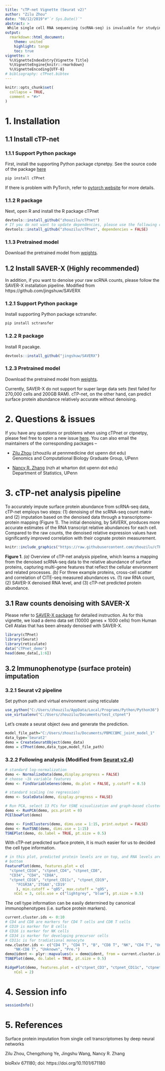 ```yaml
---
title: "cTP-net Vignette (Seurat v2)"
author: "Zilu Zhou"
date: "08/12/2019"#"`r Sys.Date()`"
abstract: >
 While single cell RNA sequencing (scRNA-seq) is invaluable for studying cell populations, cell-surface proteins are often integral markers of cellular function and serve as primary targets for therapeutic intervention.  Here we propose a transfer learning framework, single *c*ell *T*ranscriptome to *P*rotein prediction with deep neural *net*work (cTP-net), to impute surface protein abundances from scRNA-seq data by learning from existing single-cell multi-omic resources. For more detail, please check our [biorixv preprint](https://www.biorxiv.org/content/10.1101/671180v1)
output: 
  rmarkdown::html_document:
    theme: united
    highlight: tango
    toc: true
vignette: >
  %\VignetteIndexEntry{Vignette Title}
  %\VignetteEngine{knitr::rmarkdown}
  %\VignetteEncoding{UTF-8}
# bibliography: cTPnet.bibtex
---
```


```r
knitr::opts_chunk$set(
  collapse = TRUE,
  comment = "#>"
)
```

# 1. Installation
## 1.1 Install cTP-net
### 1.1.1 Support Python package
First, install the supporting Python package ctpnetpy. See the source code of the package [here](http://github.com/zhouzilu/ctpnetpy)

```python
pip install cTPnet
```
If there is problem with PyTorch, refer to [pytorch website](https://pytorch.org/) for more details.

### 1.1.2 R package
Next, open R and install the R package cTPnet
```r
devtools::install_github("zhouzilu/cTPnet")
# If you do not want to update dependencies, please use the following command
devtools::install_github("zhouzilu/cTPnet", dependencies = FALSE)

```

### 1.1.3 Pretrained model
Download the pretrained model from [weights](https://github.com/zhouzilu/ctpnetpy/tree/developing/ctpnet/weight).

## 1.2 Install SAVER-X (Highly recommended)
In addition, if you want to denoise your raw scRNA counts, please follow the SAVER-X installation pipeline. Modified from https://github.com/jingshuw/SAVERX

### 1.2.1 Support Python package
Install supporting Python package sctransfer.
```python
pip install sctransfer
```
### 1.2.2 R package
Install R pacakge.
```R
devtools::install_github("jingshuw/SAVERX")
```
### 1.2.3 Pretrained model
Download the pretrained model from [weights](https://github.com/zhouzilu/ctpnetpy/tree/developing/ctpnet/weight).


Currently, SAVER-X do not support for super large data sets (test failed for 270,000 cells and 200GB RAM). cTP-net, on the other hand, can predict surface protein abundance relatively accurate without denoising.


# 2. Questions & issues
If you have any questions or problems when using cTPnet or ctpnetpy, please feel free to open a new issue [here](https://github.com/zhouzilu/cTPnet/issues). You can also email the maintainers of the corresponding packages -- 

* [Zilu Zhou](https://statistics.wharton.upenn.edu/profile/zhouzilu/) (zhouzilu at pennmedicine dot upenn dot edu)
  <br>
  Genomics and Computational Biology Graduate Group, UPenn

* [Nancy R. Zhang](https://statistics.wharton.upenn.edu/profile/nzh/) (nzh at wharton dot upenn dot edu)
  <br>
  Department of Statistics, UPenn

# 3. cTP-net analysis pipeline

To accurately impute surface protein abundance from scRNA-seq data, cTP-net employs two steps: (1) denoising of the scRNA-seq count matrix and (2) imputation based on the denoised data through a transcriptome-protein mapping (Figure 1).  The initial denoising, by SAVERX, produces more accurate estimates of the RNA transcript relative abundances for each cell.  Compared to the raw counts, the denoised relative expression values have significantly improved correlation with their cognate protein measurement.  

```r
knitr::include_graphics("https://raw.githubusercontent.com/zhouzilu/cTPnet/master/figure/FIG_pkg.jpg")
```
  **Figure 1**. *(a)* Overview of cTP-net analysis pipeline, which learns a mapping from the denoised scRNA-seq data to the relative abundance of surface proteins, capturing multi-gene features that reflect the cellular environment and related processes. *(b)* For three example proteins, cross-cell scatter and correlation of CITE-seq measured abundances vs. (1) raw RNA count, (2) SAVER-X denoised RNA level, and (3) cTP-net predicted protein abundance.

## 3.1 Raw counts denoising with SAVER-X 
Please refer to [SAVER-X package](https://github.com/jingshuw/SAVERX) for detailed instruction. As for this vignette, we load a demo data set (10000 genes $\times$ 1000 cells) from Human Cell Atalas that has been already denoised with SAVER-X.

```r
library(cTPnet)
library(Seurat)
library(reticulate)
data("cTPnet_demo")
head(demo_data[,1:6])
```

## 3.2 Immunophenotype (surface protein) imputation
### 3.2.1 Seurat v2 pipeline

Set python path and virtual environment using reticulate
```r
use_python("C:/Users/zhouzilu/AppData/Local/Programs/Python/Python36")
use_virtualenv("C:/Users/zhouzilu/Documents/test_ctpnet")
```


Let's create a seurat object `demo` and generate the prediction.
```r
model_file_path="C:/Users/zhouzilu/Documents/PBMCCBMC_joint_model_1"
data_type='Seurat2'
demo = CreateSeuratObject(demo_data)
demo = cTPnet(demo,data_type,model_file_path)
```

### 3.2.2 Following analysis (Modified from [Seurat v2.4](https://satijalab.org/seurat/v2.4/multimodal_vignette.html))
```r
# standard log-normalization
demo <- NormalizeData(demo,display.progress = FALSE)
# choose ~1k variable features
demo <- FindVariableGenes(demo, do.plot = FALSE, y.cutoff = 0.5)

# standard scaling (no regression)
demo <- ScaleData(demo, display.progress = FALSE)

# Run PCA, select 13 PCs for tSNE visualization and graph-based clustering
demo <- RunPCA(demo, pcs.print = 0)
PCElbowPlot(demo)
```

```r
demo <- FindClusters(demo, dims.use = 1:15, print.output = FALSE)
demo <- RunTSNE(demo, dims.use = 1:15)
TSNEPlot(demo, do.label = TRUE, pt.size = 0.5)
```

With cTP-net predicted surface protein, it is much easier for us to decided the cell type information.

```r
# in this plot, predicted protein levels are on top, and RNA levels are on the
# bottom
FeaturePlot(demo, features.plot = c(
  "ctpnet_CD34", "ctpnet_CD4", "ctpnet_CD8", 
  "CD34", "CD4", "CD8A",
  "ctpnet_CD16", "ctpnet_CD11c", "ctpnet_CD19", 
     "FCGR3A",'ITGAX','CD19'
     ), min.cutoff = "q05", max.cutoff = "q95", 
    nCol = 3, cols.use = c("lightgrey", "blue"), pt.size = 0.5)
```

The cell type information can be easily determined by canonical immunophenotypes (i.e. surface protein markers).
```r
current.cluster.ids <- 0:10
# CD4 and CD8 are markers for CD4 T cells and CD8 T cells
# CD19 is marker for B cells
# CD16 is marker for NK cells
# CD34 is marker for developing precursor cells
# CD11c is for tradiational monocyte
new.cluster.ids <- c("CD4 T", "CD4 T", "B", "CD8 T", "NK", "CD4 T", "Unknown", "Mono", 
    "NK-CD8 T", "Unknown", "Pre.")
demo@ident <- plyr::mapvalues(x = demo@ident, from = current.cluster.ids, to = new.cluster.ids)
TSNEPlot(demo, do.label = TRUE, pt.size = 0.5)
```

```r
RidgePlot(demo, features.plot = c("ctpnet_CD3", "ctpnet_CD11c", "ctpnet_CD8", "ctpnet_CD16"), 
    nCol = 2)
```

# 4. Session info

```r
sessionInfo()
```

# 5. References

Surface protein imputation from single cell transcriptomes by deep neural networks

Zilu Zhou, Chengzhong Ye, Jingshu Wang, Nancy R. Zhang

bioRxiv 671180; doi: https://doi.org/10.1101/671180
